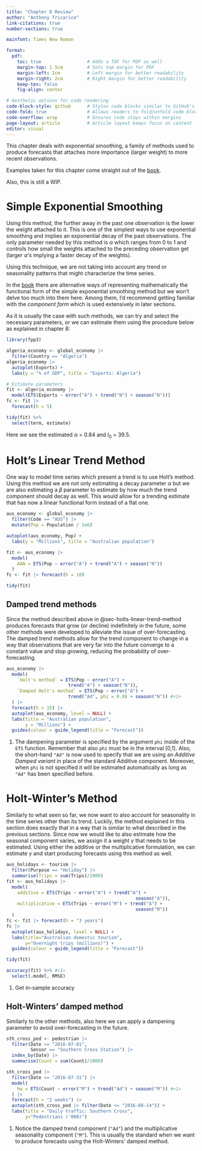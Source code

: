 ```yaml
---
title: "Chapter 8 Review"
author: "Anthony Tricarico"
link-citations: true
number-sections: true

mainfont: Times New Roman

format:  
  pdf:
    toc: true                 # Adds a TOC for PDF as well
    margin-top: 1.5cm         # Sets top margin for PDF
    margin-left: 2cm          # Left margin for better readability
    margin-right: 2cm         # Right margin for better readability
    keep-tex: false
    fig-align: center

# Aesthetic options for code rendering
code-block-style: github      # Styles code blocks similar to GitHub's appearance
code-fold: true               # Allows readers to fold/unfold code blocks
code-overflow: wrap           # Ensures code stays within margins
page-layout: article          # Article layout keeps focus on content
editor: visual
---
```


This chapter deals with exponential smoothing, a family of methods used to produce forecasts that attaches more importance (larger weight) to more recent observations.

::: callout-important
Examples taken for this chapter come straight out of the [book](https://otexts.com/fpp3/ses.html).

Also, this is still a WIP.
:::

# Simple Exponential Smoothing

Using this method, the further away in the past one observation is the lower the weight attached to it. This is one of the simplest ways to use exponential smoothing and implies an exponential decay of the past observations. The only parameter needed by this method is $\alpha$ which ranges from 0 to 1 and controls how small the weights attached to the preceding observation get (larger $\alpha$'s implying a faster decay of the weights).

Using this technique, we are not taking into account any trend or seasonality patterns that might characterize the time series.

In the [book](https://otexts.com/fpp3/ses.html) there are alternative ways of representing mathematically the functional form of the simple exponential smoothing method but we won't delve too much into them here. Among them, I'd recommend getting familiar with the *component form* which is used extensively in later sections.

As it is usually the case with such methods, we can try and select the necessary parameters, or we can estimate them using the procedure below as explained in chapter 8:

```r
library(fpp3)
```

```r
algeria_economy <- global_economy |>
  filter(Country == "Algeria")
algeria_economy |>
  autoplot(Exports) +
  labs(y = "% of GDP", title = "Exports: Algeria")
```

```r
# Estimate parameters
fit <- algeria_economy |>
  model(ETS(Exports ~ error("A") + trend("N") + season("N")))
fc <- fit |>
  forecast(h = 5)

tidy(fit) %>%
  select(term, estimate)
```

Here we see the estimated $\alpha$ = 0.84 and $l_0$ = 39.5.

# Holt's Linear Trend Method {#sec-holts-linear-trend-method}

One way to model time series which present a trend is to use Holt's method. Using this method we are not only estimating a decay parameter $\alpha$ but we are also estimating a $\beta$ parameter to estimate by how much the trend component should decay as well. This would allow for a trending estimate that has now a linear functional form instead of a flat one.

```r
aus_economy <- global_economy |>
  filter(Code == "AUS") |>
  mutate(Pop = Population / 1e6)

autoplot(aus_economy, Pop) +
  labs(y = "Millions", title = "Australian population")
```

```r
fit <- aus_economy |>
  model(
    AAN = ETS(Pop ~ error("A") + trend("A") + season("N"))
  )
fc <- fit |> forecast(h = 10)

tidy(fit)
```

## Damped trend methods

Since the method described above in @sec-holts-linear-trend-method produces forecasts that grow (or decline) indefinitely in the future, some other methods were developed to alleviate the issue of over-forecasting. The damped trend methods allow for the trend component to change in a way that observations that are very far into the future converge to a constant value and stop growing, reducing the probability of over-forecasting.

```r
aus_economy |>
  model(
    `Holt's method` = ETS(Pop ~ error("A") +
                       trend("A") + season("N")),
    `Damped Holt's method` = ETS(Pop ~ error("A") +
                       trend("Ad", phi = 0.9) + season("N")) #<1>
  ) |>
  forecast(h = 15) |>
  autoplot(aus_economy, level = NULL) +
  labs(title = "Australian population",
       y = "Millions") +
  guides(colour = guide_legend(title = "Forecast"))
```

1.  The dampening parameter is specified by the argument `phi` inside of the `ETS` function. Remember that also `phi` must be in the interval \[0,1\]. Also, the short-hand `"Ad"` is now used to specify that we are using an *Additive Damped variant* in place of the standard Additive component. Moreover, when `phi` is not specified it will be estimated automatically as long as `"Ad"` has been specified before.

# Holt-Winter's Method

Similarly to what seen so far, we now want to also account for seasonality in the time series other than its trend. Luckily, the method explained in this section does exactly that in a way that is similar to what described in the previous sections. Since now we would like to also estimate how the seasonal component varies, we assign it a weight $\gamma$ that needs to be estimated. Using either the additive or the multiplicative formulation, we can estimate $\gamma$ and start producing forecasts using this method as well.

```r
aus_holidays <- tourism |>
  filter(Purpose == "Holiday") |>
  summarise(Trips = sum(Trips)/1000)
fit <- aus_holidays |>
  model(
    additive = ETS(Trips ~ error("A") + trend("A") +
                                                season("A")),
    multiplicative = ETS(Trips ~ error("M") + trend("A") +
                                                season("M"))
  )
fc <- fit |> forecast(h = "3 years")
fc |>
  autoplot(aus_holidays, level = NULL) +
  labs(title="Australian domestic tourism",
       y="Overnight trips (millions)") +
  guides(colour = guide_legend(title = "Forecast"))
```

```r
tidy(fit)
```

```r
accuracy(fit) %>% #<1> 
  select(.model, RMSE)
```

1.  Get in-sample accuracy

## Holt-Winters’ damped method

Similarly to the other methods, also here we can apply a dampening parameter to avoid over-forecasting in the future.

```r
sth_cross_ped <- pedestrian |>
  filter(Date >= "2016-07-01",
         Sensor == "Southern Cross Station") |>
  index_by(Date) |>
  summarise(Count = sum(Count)/1000)

sth_cross_ped |>
  filter(Date <= "2016-07-31") |>
  model(
    hw = ETS(Count ~ error("M") + trend("Ad") + season("M")) #<1>
  ) |>
  forecast(h = "2 weeks") |>
  autoplot(sth_cross_ped |> filter(Date <= "2016-08-14")) +
  labs(title = "Daily traffic: Southern Cross",
       y="Pedestrians ('000)")
```

1.  Notice the damped trend component (`"Ad"`) and the multiplicative seasonality component (`"M"`). This is usually the standard when we want to produce forecasts using the Holt-Winters’ damped method.
